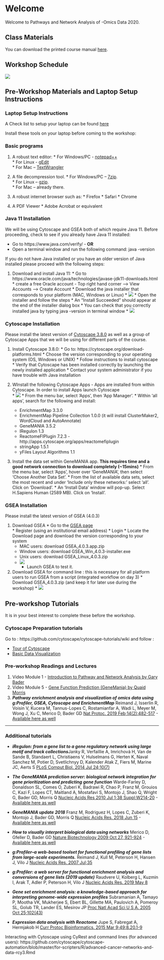# Welcome <a id="welcome"></a>

Welcome to Pathways and Network Analysis of -Omics Data 2020. 

## Class Materials 

You can download the printed course manual [here](https://drive.google.com/a/bioinformatics.ca/file/d/1HcPuiYUJe69w3_0aNpAfhk7DipcacA6r/view?usp=sharing).  

## Workshop Schedule {#schedule}

![](./images/time_table_pic.png)

## Pre-Workshop Materials and Laptop Setup Instructions {#pre-workshop}

### Laptop Setup Instructions

A Check list to setup your laptop can be found [here](https://forms.gle/xB95kB8JAKKrDejM8)

Install these tools on your laptop before coming to the workshop:

### Basic programs

  1. A robust text editor:
    * For Windows/PC - [notepad++](http://notepad-plus-plus.org/)  
    * For Linux - [gEdit](http://projects.gnome.org/gedit/)  
    * For Mac – [TextWrangler](http://www.barebones.com/products/textwrangler/download.html)
  
  1. A file decompression tool.
    * For Windows/PC – [7zip](http://www.7-zip.org/).  
    * For Linux – [gzip](http://www.gzip.org).   
    * For Mac – already there.
  
  1. A robust internet browser such as:
    * Firefox 
    * Safari
    * Chrome
  
  1. A PDF Viewer
    * Adobe Acrobat or equivalent

### Java 11 Installation
We will be using Cytoscape and GSEA both of which require Java 11.  Before proceeding, check to see if you already have Java 11 installed: 

  * Go to https://www.java.com/verify/  - **OR** 
  * Open a terminal window and run the following command: java -version

If you do not have Java installed or you have an older version of Java installed please proceed with the following steps:

  1. Download and install Java 11:
    * Go to https://www.oracle.com/java/technologies/javase-jdk11-downloads.html
    * create a free Oracle account - Top right hand corner --> View Accounts --> Create Account
    * Download the java installer that corresponds to your platform (MAC, Windows or Linux)
    * ![](./images/java_installation.png)
    * Open the installer and follow the steps
    * An "Install Succeeded" should appear at the end of the installer dialog box
    * You can check that you correctly installed java by typing java -version in terminal window
    * ![](./images/java_version_cmd.png)

### Cytoscape Installation
Please install the latest version of [Cytoscape 3.8.0](https://cytoscape.org/download-platforms.html) as well as a group of Cytoscape Apps that we will be using for different parts of the course.  

  1. Install Cytoscape 3.8.0:
    * Go to: https://cytoscape.org/download-platforms.html
    * Choose the version corresponding to your operating system (OS, Windows or UNIX)
    * Follow instructions to install cytoscape
    * Verify that Cytoscape has been installed correctly by launching the newly installed application
    * Contact your system administrator if you have trouble with Java installation

  1. WInstall the following Cytoscape Apps - Apps are installed from within Cytoscape. In order to install Apps launch Cytoscape  
    * ![](./images/Cytoscape_app_manager.png)
    * From the menu bar, select ‘Apps’, then ‘App Manager’.
    * Within 'all apps', search for the following and install:  
      * EnrichmentMap 3.3.0
      * EnrichmentMap Pipeline Collection 1.0.0 (it will install ClusterMaker2, WordCloud and AutoAnnotate)
      * GeneMANIA 3.5.2
      * IRegulon  1.3
      * ReactomeFIPlugin 7.2.3 - http://apps.cytoscape.org/apps/reactomefiplugin  
      * stringApp 1.5.1
      * yFiles Layout Algorithms	1.1
    
  1. Install the data set within GeneMANIA app. **This requires time and a good network connection to download completely (~15mins)**
    * From the menu bar, select ‘Apps’, hover over ‘GeneMANIA’, then select ‘Choose Another Data Set’.
    * From the list of available data sets, select the most recent and under ‘Include only these networks:’ select ‘all’. Click on ‘Download’.
    * An ‘Install Data’ window will pop-up. Select H.Sapiens Human (2589 MB). Click on ‘Install’.
  
### GSEA Installation  
Please install the latest version of GSEA (4.0.3)  

  1. Download GSEA
    * Go to the [GSEA page](http://www.broadinstitute.org/gsea/index.jsp)    
    * Register (using an institutional email address) 
    * Login 
    * Locate the Download page and download the version corresponding to your system
      * MAC users:  download GSEA_4.0.3.app.zip
      * Window users: download GSEA_Win_4.0.3-installer.exe
      * Unix users: download GSEA_Linux_4.0.3.zip
      * ![](./images/gsea_download_exe.png)
    * Launch GSEA to test it.
  
  1. Download GSEA for command line :  this is necessary for all platform users to run GSEA from a script (integrated workflow on day 3)
    * Download  GSEA_4.0.3.zip (and keep it for later use during the workshop)
    * ![](./images/gsea_download_command.png)

## Pre-workshop Tutorials

It is in your best interest to complete these before the workshop.

### Cytoscape Preparation tutorials
Go to : https://github.com/cytoscape/cytoscape-tutorials/wiki and follow :

  * [Tour of Cytoscape](https://cytoscape.org/cytoscape-tutorials/protocols/tour-of-cytoscape/#/)
  * [Basic Data Visualization](https://cytoscape.org/cytoscape-tutorials/protocols/basic-data-visualization/#/)
  
### Pre-workshop Readings and Lectures

  1. Video Module 1 - [Introduction to Pathway and Network Analysis by Gary Bader](#intro)
  1. Video Module 5 - [Gene Function Prediction (GeneMania) by Quaid Morris](#intro-regulatory-networks)
  1. ***Pathway enrichment analysis and visualization of omics data using g:Profiler, GSEA, Cytoscape and EnrichmentMap*** Reimand J, Isserlin R, Voisin V, Kucera M, Tannus-Lopes C, Rostamianfar A, Wadi L, Meyer M, Wong J, Xu C, Merico D, Bader GD [Nat Protoc. 2019 Feb;14(2):482-517](https://www.nature.com/articles/s41596-018-0103-9) - [Available here as well](http://baderlab.org/Publications#EM_2019)
 
***

### Additional tutorials <a id="additionaltutorials"></a>

  * ***iRegulon: from a gene list to a gene regulatory network using large motif and track collections***Janky R, Verfaillie A, Imrichová H, Van de Sande B, Standaert L, Christiaens V, Hulselmans G, Herten K, Naval Sanchez M, Potier D, Svetlichnyy D, Kalender Atak Z, Fiers M, Marine JC, Aerts S [PLoS Comput Biol. 2014 Jul 24;10(7)](https://journals.plos.org/ploscompbiol/article?id=10.1371/journal.pcbi.1003731) 

  * ***The GeneMANIA prediction server: biological network integration for gene prioritization and predicting gene function*** Warde-Farley D, Donaldson SL, Comes O, Zuberi K, Badrawi R, Chao P, Franz M, Grouios C, Kazi F, Lopes CT, Maitland A, Mostafavi S, Montojo J, Shao Q, Wright G, Bader GD, Morris Q [Nucleic Acids Res 2010 Jul 1;38 Suppl:W214-20](https://academic.oup.com/nar/article/38/suppl_2/W214/1126704) - [Available here as well](http://baderlab.org/Publications#GeneMANIA_original)
  
  * ***GeneMANIA update 2018*** Franz M, Rodriguez H, Lopes C, Zuberi K, Montojo J, Bader GD, Morris Q [Nucleic Acids Res. 2018 Jun 15](https://academic.oup.com/nar/article/46/W1/W60/5038280) - [Available here as well](http://baderlab.org/Publications#GeneMANIA_2018)
  
  * ***How to visually interpret biological data using networks*** Merico D, Gfeller D, Bader GD [Nature Biotechnology 2009 Oct 27, 921-924](https://www.nature.com/articles/nbt.1567)  - [Available here as well](http://baderlab.org/Publications#interpret_networks)
  
  * ***g:Profiler--a web-based toolset for functional profiling of gene lists from large-scale experiments.*** Reimand J, Kull M, Peterson H, Hansen J, Vilo J   [Nucleic Acids Res. 2007 Jul;35](https://www.ncbi.nlm.nih.gov/pmc/articles/PMC1933153/)
  
  * ***g:Profiler: a web server for functional enrichment analysis and conversions of gene lists (2019 update)*** Raudvere U, Kolberg L, Kuzmin I, Arak T, Adler P, Peterson H, Vilo J [Nucleic Acids Res. 2019 May 8](https://academic.oup.com/nar/advance-article/doi/10.1093/nar/gkz369/5486750)
  
  * ***Gene set enrichment analysis: a knowledge-based approach for interpreting genome-wide expression profiles*** Subramanian A, Tamayo P, Mootha VK, Mukherjee S, Ebert BL, Gillette MA, Paulovich A, Pomeroy SL, Golub TR, Lander ES, Mesirov JP [Proc Natl Acad Sci U S A. 2005 Oct 25;102(43)](https://www.ncbi.nlm.nih.gov/pmc/articles/PMC1239896/)
  
  * ***Expression data analysis with Reactome*** Jupe S, Fabregat A, Hermjakob H [Curr  Protoc Bioinformatics. 2015 Mar 9;49:8.20.1-9](https://www.ncbi.nlm.nih.gov/pmc/articles/PMC4407007/)
 
Interacting with Cytoscape using CyRest and command lines (for advanced users):
https://github.com/cytoscape/cytoscape-automation/blob/master/for-scripters/R/advanced-cancer-networks-and-data-rcy3.Rmd


